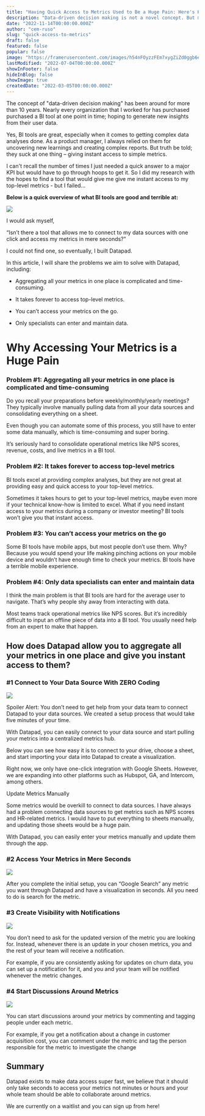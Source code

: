```yaml
---
title: "Having Quick Access to Metrics Used to Be a Huge Pain: Here's How We're Solving It"
description: "Data-driven decision making is not a novel concept. But most companies are still failing to create a data-culture in their organizations. Data tools are increasing in sophistication, but this is a double-edged sword. As tools are becoming more sophisticated, they are also becoming incredibly hard to use."
date: "2022-11-14T00:00:00.000Z"
author: "cem-ruso"
slug: "quick-access-to-metrics"
draft: false
featured: false
popular: false
image: "https://framerusercontent.com/images/h54nFOyzzFEm7xygZiZd0ggb6e0.png"
lastModified: "2022-07-04T00:00:00.000Z"
showInFooter: false
hideInBlog: false
showImage: true
createdDate: "2022-03-05T00:00:00.000Z"
---
```

The concept of "data-driven decision making" has been around for more than 10 years. Nearly every organization that I worked for has purchased purchased a BI tool at one point in time; hoping to generate new insights from their user data.

Yes, BI tools are great, especially when it comes to getting complex data analyses done. As a product manager, I always relied on them for uncovering new learnings and creating complex reports. But truth be told; they suck at one thing – giving instant access to simple metrics.

I can't recall the number of times I just needed a quick answer to a major KPI but would have to go through hoops to get it. So I did my research with the hopes to find a tool that would give me give me instant access to my top-level metrics - but I failed...

**Below is a quick overview of what BI tools are good and terrible at:** 

![](https://framerusercontent.com/images/QL65T3JFDHrBAtUmNpxeoG1Go4.png)

I would ask myself,

“Isn’t there a tool that allows me to connect to my data sources with one click and access my metrics in mere seconds?”

I could not find one, so eventually, I built Datapad.

In this article, I will share the problems we aim to solve with Datapad, including:

- Aggregating all your metrics in one place is complicated and time-consuming. 

- It takes forever to access top-level metrics.

- You can’t access your metrics on the go.

- Only specialists can enter and maintain data.

# Why Accessing Your Metrics is a Huge Pain

### **Problem #1: Aggregating all your metrics in one place is complicated and time-consuming**

Do you recall your preparations before weekly/monthly/yearly meetings? They typically involve manually pulling data from all your data sources and consolidating everything on a sheet.

Even though you can automate some of this process, you still have to enter some data manually, which is time-consuming and super boring. 

It’s seriously hard to consolidate operational metrics like NPS scores, revenue, costs, and live metrics in a BI tool.

### ‍**Problem #2: It takes forever to access top-level metrics**

BI tools excel at providing complex analyses, but they are not great at providing easy and quick access to your top-level metrics. 

Sometimes it takes hours to get to your top-level metrics, maybe even more if your technical know-how is limited to excel. What if you need instant access to your metrics during a company or investor meeting? BI tools won’t give you that instant access.

### ‍**Problem #3: You can’t access your metrics on the go&#xA0;**

Some BI tools have mobile apps, but most people don’t use them. Why? Because you would spend your life making pinching actions on your mobile device and wouldn’t have enough time to check your metrics. BI tools have a terrible mobile experience.

### ‍**Problem #4: Only data specialists can enter and maintain data**

I think the main problem is that BI tools are hard for the average user to navigate. That’s why people shy away from interacting with data.

Most teams track operational metrics like NPS scores. But it’s incredibly difficult to input an offline piece of data into a BI tool. You usually need help from an expert to make that happen.

## How does Datapad allow you to aggregate all your metrics in one place and give you instant access to them?

### #1 Connect to Your Data Source With ZERO Coding

![](https://framerusercontent.com/images/bEElYtiotR61kliHVhCgyjtLU.png)

Spoiler Alert: You don’t need to get help from your data team to connect Datapad to your data sources. We created a setup process that would take five minutes of your time.

With Datapad, you can easily connect to your data source and start pulling your metrics into a centralized metrics hub.

Below you can see how easy it is to connect to your drive, choose a sheet, and start importing your data into Datapad to create a visualization.

Right now, we only have one-click integration with Google Sheets. However, we are expanding into other platforms such as Hubspot, GA, and Intercom, among others.

Update Metrics Manually

Some metrics would be overkill to connect to data sources. I have always had a problem connecting data sources to get metrics such as NPS scores and HR-related metrics. I would have to put everything to sheets manually, and updating those sheets would be a huge pain.

With Datapad, you can easily enter your metrics manually and update them through the app.

### #2 Access Your Metrics in Mere Seconds

![](https://framerusercontent.com/images/d5Zu76CKQ8Rr33cBzIjWR9MRRM.jpeg)

After you complete the initial setup, you can “Google Search” any metric you want through Datapad and have a visualization in seconds. All you need to do is search for the metric.

### #3 Create Visibility with Notifications

![](https://framerusercontent.com/images/1f59AwNi8ATOs778sNd1gJ2m8.jpeg)

You don’t need to ask for the updated version of the metric you are looking for. Instead, whenever there is an update in your chosen metrics, you and the rest of your team will receive a notification.

For example, if you are consistently asking for updates on churn data, you can set up a notification for it, and you and your team will be notified whenever the metric changes.

### #4 Start Discussions Around Metrics

![](https://framerusercontent.com/images/AleqERDY2eHWjkgL36hKSGMerc.jpeg)

You can start discussions around your metrics by commenting and tagging people under each metric.

For example, if you get a notification about a change in customer acquisition cost, you can comment under the metric and tag the person responsible for the metric to investigate the change

## Summary

Datapad exists to make data access super fast, we believe that it should only take seconds to access your metrics not minutes or hours and your whole team should be able to collaborate around metrics.

We are currently on a waitlist and you can sign up from here!
